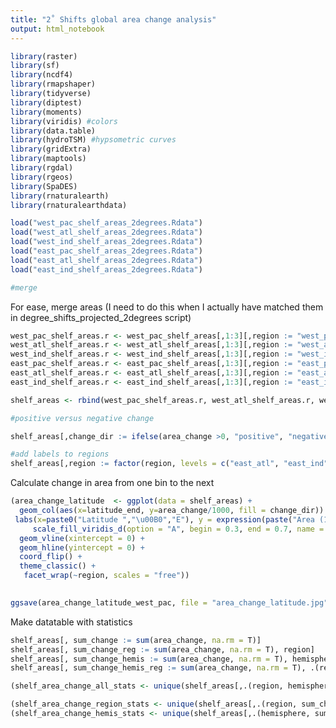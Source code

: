 ```yaml
---
title: "2˚ Shifts global area change analysis"
output: html_notebook
---
```


```r
library(raster)
library(sf)
library(ncdf4)
library(rmapshaper)
library(tidyverse)
library(diptest)
library(moments)
library(viridis) #colors
library(data.table)
library(hydroTSM) #hypsometric curves
library(gridExtra)
library(maptools)
library(rgdal)
library(rgeos)
library(SpaDES)
library(rnaturalearth)
library(rnaturalearthdata)

load("west_pac_shelf_areas_2degrees.Rdata")
load("west_atl_shelf_areas_2degrees.Rdata")
load("west_ind_shelf_areas_2degrees.Rdata")
load("east_pac_shelf_areas_2degrees.Rdata")
load("east_atl_shelf_areas_2degrees.Rdata")
load("east_ind_shelf_areas_2degrees.Rdata")

#merge

```

For ease, merge areas (I need to do this when I actually have matched them in degree_shifts_projected_2degrees script)
```r
west_pac_shelf_areas.r <- west_pac_shelf_areas[,1:3][,region := "west_pac"][, area_change := (area_rasterarea-shift(area_rasterarea, type = "lag"))]
west_atl_shelf_areas.r <- west_atl_shelf_areas[,1:3][,region := "west_atl"][, area_change := (area_rasterarea-shift(area_rasterarea, type = "lag"))]
west_ind_shelf_areas.r <- west_ind_shelf_areas[,1:3][,region := "west_ind"][, area_change := (area_rasterarea-shift(area_rasterarea, type = "lag"))]
east_pac_shelf_areas.r <- east_pac_shelf_areas[,1:3][,region := "east_pac"][, area_change := (area_rasterarea-shift(area_rasterarea, type = "lag"))]
east_atl_shelf_areas.r <- east_atl_shelf_areas[,1:3][,region := "east_atl"][, area_change := (area_rasterarea-shift(area_rasterarea, type = "lag"))]
east_ind_shelf_areas.r <- east_ind_shelf_areas[,1:3][,region := "east_ind"][, area_change := (area_rasterarea-shift(area_rasterarea, type = "lag"))]

shelf_areas <- rbind(west_pac_shelf_areas.r, west_atl_shelf_areas.r, west_ind_shelf_areas.r, east_pac_shelf_areas.r, east_atl_shelf_areas.r, east_ind_shelf_areas.r)

#positive versus negative change

shelf_areas[,change_dir := ifelse(area_change >0, "positive", "negative")][,hemisphere := ifelse(latitude_end >0, "Northern", "Southern")]

#add labels to regions
shelf_areas[,region := factor(region, levels = c("east_atl", "east_ind", "east_pac", "west_atl", "west_ind", "west_pac"), labels = c("East Atlantic","East Indian","East Pacific","West Atlantic","West Indian","West Pacific"))]
```


Calculate change in area from one bin to the next
```r

(area_change_latitude  <- ggplot(data = shelf_areas) +
  geom_col(aes(x=latitude_end, y=area_change/1000, fill = change_dir)) +
 labs(x=paste0("Latitude ","\u00B0","E"), y = expression(paste("Area (1000s of ", km^{2},")"))) +
     scale_fill_viridis_d(option = "A", begin = 0.3, end = 0.7, name = "Direction of Habitat\nArea Change\nWith 2\u00B0 Shift", labels = c("Negative", "Positive")) +
  geom_vline(xintercept = 0) +
  geom_hline(yintercept = 0) +
  coord_flip() +
  theme_classic() +
   facet_wrap(~region, scales = "free"))
  

ggsave(area_change_latitude_west_pac, file = "area_change_latitude.jpg")

```

Make datatable with statistics
```r
shelf_areas[, sum_change := sum(area_change, na.rm = T)]
shelf_areas[, sum_change_reg := sum(area_change, na.rm = T), region]
shelf_areas[, sum_change_hemis := sum(area_change, na.rm = T), hemisphere]
shelf_areas[, sum_change_hemis_reg := sum(area_change, na.rm = T), .(region, hemisphere)]

(shelf_area_change_all_stats <- unique(shelf_areas[,.(region, hemisphere, sum_change, sum_change_reg, sum_change_hemis, sum_change_hemis_reg)]))

(shelf_area_change_region_stats <- unique(shelf_areas[,.(region, sum_change_reg)]))
(shelf_area_change_hemis_stats <- unique(shelf_areas[,.(hemisphere, sum_change_hemis)]))


```


